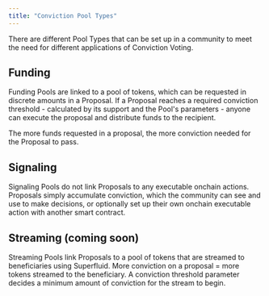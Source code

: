 ```yaml
---
title: "Conviction Pool Types"
---
```


There are different Pool Types that can be set up in a community to meet the need for different applications of Conviction Voting.

## Funding

Funding Pools are linked to a pool of tokens, which can be requested in discrete amounts in a Proposal. If a Proposal reaches a required conviction threshold - calculated by its support and the Pool's parameters - anyone can execute the proposal and distribute funds to the recipient.

The more funds requested in a proposal, the more conviction needed for the Proposal to pass.

## Signaling

Signaling Pools do not link Proposals to any executable onchain actions. Proposals simply accumulate conviction, which the community can see and use to make decisions, or optionally set up their own onchain executable action with another smart contract.

## Streaming (coming soon)

Streaming Pools link Proposals to a pool of tokens that are streamed to beneficiaries using Superfluid. More conviction on a proposal = more tokens streamed to the beneficiary.  A conviction threshold parameter decides a minimum amount of conviction for the stream to begin.
